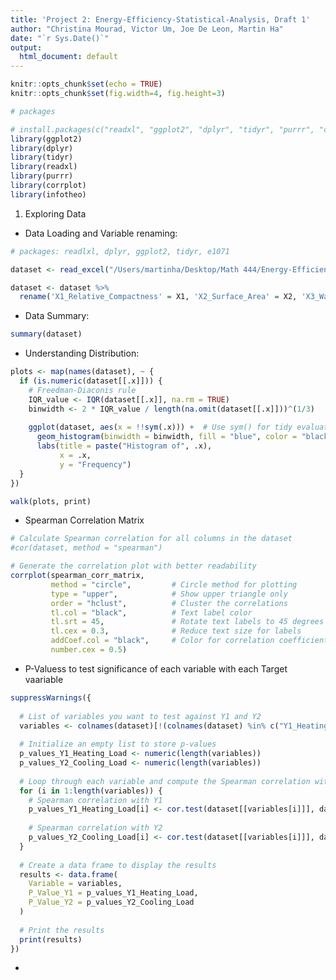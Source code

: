 ```yaml
---
title: 'Project 2: Energy-Efficiency-Statistical-Analysis, Draft 1'
author: "Christina Mourad, Victor Um, Joe De Leon, Martin Ha"
date: "`r Sys.Date()`"
output:
  html_document: default
---
```


```r
knitr::opts_chunk$set(echo = TRUE)
knitr::opts_chunk$set(fig.width=4, fig.height=3)

```

```r
# packages

# install.packages(c("readxl", "ggplot2", "dplyr", "tidyr", "purrr", "corrplot", "infotheo"))
library(ggplot2)
library(dplyr)
library(tidyr)
library(readxl)
library(purrr)
library(corrplot)
library(infotheo)
```

1. Exploring Data

- Data Loading and Variable renaming:

```r
# packages: readlxl, dplyr, ggplot2, tidyr, e1071

dataset <- read_excel("/Users/martinha/Desktop/Math 444/Energy-Efficiency-Statistical-Analysis/ENB2012_data.xlsx")

dataset <- dataset %>%
  rename('X1_Relative_Compactness' = X1, 'X2_Surface_Area' = X2, 'X3_Wall_Area' = X3, 'X4_Roof_Area' = X4, 'X5_Overall_Height' = X5, 'X6_Orientation' = X6, 'X7_Glazing_Area' = X7, 'X8_Glazing_Area_Distribution' = X8, 'Y1_Heating_Load' = Y1, 'Y2_Cooling_Load' = Y2)
```

 - Data Summary:
 
```r
summary(dataset)
```

- Understanding Distribution:
 
```r
plots <- map(names(dataset), ~ {
  if (is.numeric(dataset[[.x]])) {
    # Freedman-Diaconis rule
    IQR_value <- IQR(dataset[[.x]], na.rm = TRUE)
    binwidth <- 2 * IQR_value / length(na.omit(dataset[[.x]]))^(1/3)
    
    ggplot(dataset, aes(x = !!sym(.x))) +  # Use sym() for tidy evaluation
      geom_histogram(binwidth = binwidth, fill = "blue", color = "black", alpha = 0.7) +
      labs(title = paste("Histogram of", .x),
           x = .x,
           y = "Frequency")
  }
})

walk(plots, print)
```

- Spearman Correlation Matrix

```r

# Calculate Spearman correlation for all columns in the dataset
#cor(dataset, method = "spearman")

# Generate the correlation plot with better readability
corrplot(spearman_corr_matrix, 
         method = "circle",         # Circle method for plotting
         type = "upper",            # Show upper triangle only
         order = "hclust",          # Cluster the correlations
         tl.col = "black",          # Text label color
         tl.srt = 45,               # Rotate text labels to 45 degrees
         tl.cex = 0.3,              # Reduce text size for labels
         addCoef.col = "black",     # Color for correlation coefficients
         number.cex = 0.5)    
```

- P-Valuess to test significance of each variable with each Target vaariable

```r
suppressWarnings({
  
  # List of variables you want to test against Y1 and Y2
  variables <- colnames(dataset)[!(colnames(dataset) %in% c("Y1_Heating_Load", "Y2_Cooling_Load"))]
  
  # Initialize an empty list to store p-values
  p_values_Y1_Heating_Load <- numeric(length(variables))
  p_values_Y2_Cooling_Load <- numeric(length(variables))
  
  # Loop through each variable and compute the Spearman correlation with Y1 and Y2
  for (i in 1:length(variables)) {
    # Spearman correlation with Y1
    p_values_Y1_Heating_Load[i] <- cor.test(dataset[[variables[i]]], dataset$Y1_Heating_Load, method = "spearman")$p.value
    
    # Spearman correlation with Y2
    p_values_Y2_Cooling_Load[i] <- cor.test(dataset[[variables[i]]], dataset$Y2_Cooling_Load, method = "spearman")$p.value
  }
  
  # Create a data frame to display the results
  results <- data.frame(
    Variable = variables,
    P_Value_Y1 = p_values_Y1_Heating_Load,
    P_Value_Y2 = p_values_Y2_Cooling_Load
  )
  
  # Print the results
  print(results)
})
```

- 

```r

```

